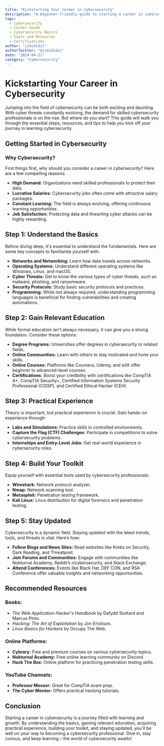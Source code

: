 ```yaml
---
title: "Kickstarting Your Career in Cybersecurity"
description: "A beginner-friendly guide to starting a career in cybersecurity, including essential steps, tools, and resources."
tags:
  - Cybersecurity
  - Career Guide
  - Cybersecurity Basics
  - Tools and Resources
  - Certifications
author: "jimididit"
authorTwitter: "@jimididit"
date: "2024-04-21"
category: "Cybersecurity"
---
```


# Kickstarting Your Career in Cybersecurity

Jumping into the field of cybersecurity can be both exciting and daunting. With cyber threats constantly evolving, the demand for skilled cybersecurity professionals is on the rise. But where do you start? This guide will walk you through the essential steps, resources, and tips to help you kick off your journey in learning cybersecurity.

## Getting Started in Cybersecurity

### Why Cybersecurity?

First things first, why should you consider a career in cybersecurity? Here are a few compelling reasons:

- **High Demand:** Organizations need skilled professionals to protect their data.
- **Lucrative Salaries:** Cybersecurity jobs often come with attractive salary packages.
- **Constant Learning:** The field is always evolving, offering continuous learning opportunities.
- **Job Satisfaction:** Protecting data and thwarting cyber attacks can be highly rewarding.

## Step 1: Understand the Basics

Before diving deep, it's essential to understand the fundamentals. Here are some key concepts to familiarize yourself with:

- **Networks and Networking:** Learn how data travels across networks.
- **Operating Systems:** Understand different operating systems like Windows, Linux, and macOS.
- **Cyber Threats:** Get to know the various types of cyber threats, such as malware, phishing, and ransomware.
- **Security Protocols:** Study basic security protocols and practices.
- **Programming:** While not always required, understanding programming languages is beneficial for finding vulnerabilities and creating automations.

## Step 2: Gain Relevant Education

While formal education isn't always necessary, it can give you a strong foundation. Consider these options:

- **Degree Programs:** Universities offer degrees in cybersecurity or related fields.
- **Online Communities:** Learn with others to stay motivated and hone your skills.
- **Online Courses:** Platforms like Coursera, Udemy, and edX offer beginner to advanced-level courses.
- **Certifications:** Boost your credibility with certifications like CompTIA A+, CompTIA Security+, Certified Information Systems Security Professional (CISSP), and Certified Ethical Hacker (CEH).

## Step 3: Practical Experience

Theory is important, but practical experience is crucial. Gain hands-on experience through:

- **Labs and Simulations:** Practice skills in controlled environments.
- **Capture the Flag (CTF) Challenges:** Participate in competitions to solve cybersecurity problems.
- **Internships and Entry-Level Jobs:** Get real-world experience in cybersecurity roles.

## Step 4: Build Your Toolkit

Equip yourself with essential tools used by cybersecurity professionals:

- **Wireshark:** Network protocol analyzer.
- **Nmap:** Network scanning tool.
- **Metasploit:** Penetration testing framework.
- **Kali Linux:** Linux distribution for digital forensics and penetration testing.

## Step 5: Stay Updated

Cybersecurity is a dynamic field. Staying updated with the latest trends, tools, and threats is vital. Here’s how:

- **Follow Blogs and News Sites:** Read websites like Krebs on Security, Dark Reading, and Threatpost.
- **Join Forums and Communities:** Engage with communities like Nokturnal Academy, Reddit’s r/cybersecurity, and Stack Exchange.
- **Attend Conferences:** Events like Black Hat, DEF CON, and RSA Conference offer valuable insights and networking opportunities.

## Recommended Resources

### Books:

- *The Web Application Hacker's Handbook* by Dafydd Stuttard and Marcus Pinto.
- *Hacking: The Art of Exploitation* by Jon Erickson.
- *Linux Basics for Hackers* by Occupy The Web.

### Online Platforms:

- **Cybrary:** Free and premium courses on various cybersecurity topics.
- **Nokturnal Academy:** Free online learning community on Discord.
- **Hack The Box:** Online platform for practicing penetration testing skills.

### YouTube Channels:

- **Professor Messer:** Great for CompTIA exam prep.
- **The Cyber Mentor:** Offers practical hacking tutorials.

## Conclusion

Starting a career in cybersecurity is a journey filled with learning and growth. By understanding the basics, gaining relevant education, acquiring practical experience, building your toolkit, and staying updated, you'll be well on your way to becoming a cybersecurity professional. Dive in, stay curious, and keep learning – the world of cybersecurity awaits!
